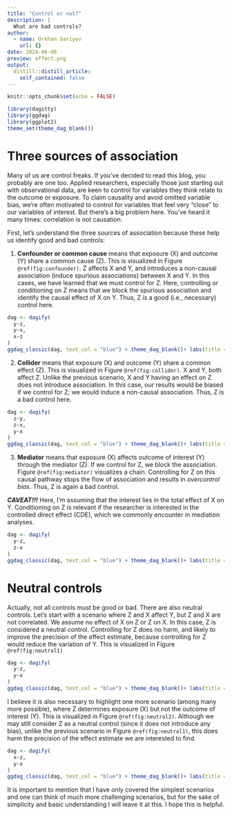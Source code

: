 ```yaml
---
title: "Control or not?"
description: |
  What are bad controls?
author:
  - name: Orkhan Sariyev
    url: {}
date: 2024-06-06
preview: effect.png
output:
  distill::distill_article:
    self_contained: false
---
```


```r
knitr::opts_chunk$set(echo = FALSE)
```

```r
library(dagitty)
library(ggdag)
library(ggplot2)
theme_set(theme_dag_blank())
```
# Three sources of association
Many of us are control freaks. If you've decided to read this blog, you probably are one too. Applied researchers, especially those just starting out with observational data, are keen to control for variables they think relate to the outcome or exposure. To claim causality and avoid omitted variable bias, we're often motivated to control for variables that feel very “close” to our variables of interest. But there's a big problem here. You've heard it many times: correlation is not causation.

First, let's understand the three sources of association because these help us identify  good and bad controls:

1.  **Confounder or common cause** means that exposure (X) and outcome (Y) share a common cause (Z). This is visualized in Figure `@ref(fig:confounder)`. Z affects X and Y, and introduces a non-causal association (induce spurious associations) between X and Y. In this cases, we have learned that we must control for Z.  Here, controlling or conditioning on Z means that we block the spurious association and identify the causal effect of X on Y. Thus, Z is a good (i.e., necessary) control here.   

```r
dag <- dagify(
  y~z,
  y~x,
  x~z
)
ggdag_classic(dag, text_col = "blue") + theme_dag_blank()+ labs(title = "Confounder")
```
2.  **Collider** means that exposure (X) and outcome (Y) share a common effect (Z). This is visualized in Figure `@ref(fig:collider)`. X and Y, both affect Z. Unlike the previous scenario, X and Y having an effect on Z does not introduce association. In this case, our results would be biased  if we control for Z; we would induce a non-causal association. Thus, Z is a bad control here.  

```r
dag <- dagify(
  z~y,
  z~x,
  y~x
)
ggdag_classic(dag, text_col = "blue") + theme_dag_blank()+ labs(title = "Collider")

```
3. **Mediator** means that exposure (X) affects outcome of interest (Y) through the mediator (Z). If we control for Z, we block the association. Figure  `@ref(fig:mediator)` visualizes a chain. Controlling for Z on this causal pathway stops the flow of association and results in *overcontrol bias*. Thus, Z is again a bad control. 

***CAVEAT!!!*** Here, I'm assuming that the interest lies in the total effect of X on Y. Conditioning on Z is relevant if the researcher is interested in the controlled direct effect (CDE), which we commonly encounter in mediation analyses.

```r
dag <- dagify(
  y~z,
  z~x
)
ggdag_classic(dag, text_col = "blue") + theme_dag_blank()+ labs(title = "Mediator")
```

# Neutral controls
Actually, not all controls must be good or bad. There are also neutral controls. Let's start with a scenario where Z and X affect Y, but Z and X are not correlated. We assume no effect of X on Z or Z on X. In this case, Z is considered a neutral control. Controlling for Z does no harm, and likely to improve the precision of the effect estimate, because controlling for Z would reduce the variation of Y. This is visualized in Figure `@ref(fig:neutral1)`

```r
dag <- dagify(
  y~z,
  y~x
)
ggdag_classic(dag, text_col = "blue") + theme_dag_blank()+ labs(title = "Neutral control: case 1")
```
I believe it is also necessary to highlight one more scenario (among many more possible), where Z determines exposure (X) but not the outcome of interest (Y). This is visualized in Figure `@ref(fig:neutral2)`. Although we may still consider Z as a neutral control (since it does not introduce any bias), unlike the previous scenario in Figure `@ref(fig:neutral1)`, this does harm the precision of the effect estimate we are interested to find. 

```r
dag <- dagify(
  x~z,
  y~x
)
ggdag_classic(dag, text_col = "blue") + theme_dag_blank()+ labs(title = "Neutral control: case 2")
```

It is important to mention that I have only covered the simplest scenarios and one can think of much more challenging scenarios, but for the sake of simplicity and basic understanding I will leave it at this. I hope this is helpful.  